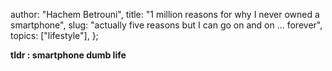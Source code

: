 
  author: "Hachem Betrouni",
  title: "1 million reasons for why I never owned a smartphone",
  slug: "actually five reasons but I can go on and on ... forever",
  topics: ["lifestyle"],
};

**tldr : smartphone dumb life**

